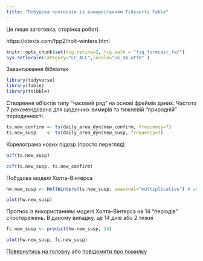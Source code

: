 ```yaml
---
title: "Побудова прогнозів із використанням Tidyverts Fable"
---
```


Це лише заготовка, сторінка роботі.

https://otexts.com/fpp2/holt-winters.html

```r
knitr::opts_chunk$set(fig.retina=2, fig.path = "fig_forecast_fw/")
Sys.setlocale(category="LC_ALL",locale="uk_UA.utf8" )
```

Завантаження бібліотек

```r
library(tidyverse)
library(fable)
library(tsibble)
```


Створення об'єктів типу "часовий ряд" на основі фреймів
даних. Частота 7 рекомендована для щоденних вимирів та тижневій
"природній" періодичності.

```r
ts.new_confirm <- ts(daily_area_dyn$new_confirm, frequency=7)
ts.new_susp    <- ts(daily_area_dyn$new_susp, frequency=7)
```

Корелограма нових підозр (просто перегляд)

```r
acf(ts.new_susp)

ccf(ts.new_susp, ts.new_confirm)
```

Побудова моделі Холта-Вінтерса

```r
hw.new_susp <- HoltWinters(ts.new_susp, seasonal="multiplicative") # additive

plot(hw.new_susp)
```

Прогноз із використанням моделі Холта-Вінтерса на 14 "періодів"
спостережень. В даному випадку, це 14 днів або 2 тижні

```r
fc.new_susp <- predict(hw.new_susp, 14)
```

```r
plot(hw.new_susp, fc.new_susp)
```

[Повернутись на головну](index.html) або [повідомити про
помилку]((https://github.com/vityok/covid19_ua/issues))

